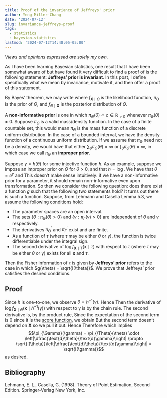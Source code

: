 ```yaml
---
title: Proof of the invariance of Jeffreys' prior
author: Yeng Miller-Chang
date: '2024-07-12'
slug: invariance-jeffreys-proof
tags:
  - statistics
  - bayesian-statistics
lastmod: '2024-07-12T14:48:05-05:00'
---
```


*Views and opinions expressed are solely my own.*

As I have been learning Bayesian statistics, one result that I have been somewhat aware of but have found it very difficult to find a proof of is the following statement: **Jeffreys' prior is invariant**. In this post, I define specifically what we mean by invariance, motivate it, and then offer a proof of this statement.

By Bayes' theorem, we may write
\begin{equation}
f_{\Theta \mid \mathbf{X}}(\theta \mid \mathbf{x}) \propto f_{\mathbf{X} \mid \Theta}(\mathbf{x} \mid \theta)\pi_{\Theta}(\theta)\text{,}
\end{equation}
where $f_{\mathbf{X} \mid \Theta}$ is the likelihood function, $\pi_{\Theta}$ is the prior of $\Theta$, and $f_{\Theta \mid \mathbf{X}}$ is the posterior distribution of $\Theta$.

A **non-informative prior** is one in which $\pi_\Theta(\theta) \propto c \in \mathbb{R}_{> 0}$ whenever $\pi_\Theta(\theta) \neq 0$. Suppose $\pi_\Theta$ is a valid mass/density function. In the case of a finite countable set, this would mean $\pi_\Theta$ is the mass function of a discrete uniform distribution. In the case of a bounded interval, we have the density function of a continuous uniform distribution. If we assume that $\pi_\Theta$ need not be a density, we would have that either $\sum_{\theta}\pi_\Theta(\theta) = \infty$ or $\int_{\theta}\pi_\Theta(\theta) = \infty$, in which case we call $\pi_\Theta$ an **improper prior**.

Suppose $\gamma = h(\theta)$ for some injective function $h$. As an example, suppose we impose an improper prior on $\Theta$ for $\theta > 0$, and that $h = \log$. We have that $\theta = e^{\gamma}$ and
\begin{equation}
\pi_\Gamma(\gamma) = \pi_\Theta(\theta) \cdot \left|\dfrac{\mathrm{d}\theta}{\mathrm{d}\gamma}\right| \propto c \cdot |e^{\gamma}| \propto e^{\gamma} \text{.}
\end{equation}
This doesn't make sense intuitively: if we have a non-informative prior for a parameter, it should remain non-informative even upon transformation. So then we consider the following question: does there exist a function $g$ such that the following two statements hold?
\begin{align}
&\pi_\Theta(\theta) \propto g(\theta) \\
&\pi_\Gamma(\gamma) \propto g(\gamma)
\end{align}
It turns out there is such a function. Suppose, from Lehmann and Casella Lemma 5.3, we assume the following conditions hold:

* The parameter spaces are an open interval.
* The sets $\{\theta: \pi_\Theta(\theta) > 0\}$ and $\{\gamma: \pi_\Gamma(\gamma) > 0\}$ are independent of $\theta$ and $\gamma$ respectively.
* The derivatives $\pi_\Theta^{\prime}$ and $\pi_\Gamma^{\prime}$ exist and are finite.
* As a function of $\tau$ (where $\tau$ may be either $\theta$ or $\gamma$), the function
\begin{equation}
\int_{-\infty}^{\infty}\pi(\tau)f_{\mathbf{X} \mid T}(\mathbf{x} \mid \tau) \text{ d}\mathbf{x}
\end{equation}
is twice differentiable under the integral sign.
* The second derivative of $\log f_{\mathbf{X} \mid T}(\mathbf{x} \mid \tau)$ with respect to $\tau$ (where $\tau$ may be either $\theta$ or $\gamma$) exists for all $\mathbf{x}$ and $\tau$.

Then the Fisher information of $\tau$ is given by
\begin{equation}
I(\tau) = -\mathbb{E}_{\mathbf{X} \mid \tau}\left[\dfrac{\mathrm{d}^2}{\mathrm{d}\tau^2}\log f_{\mathbf{X} \mid T}(\mathbf{X} \mid \tau)\right]\text{.}
\end{equation}
**Jeffreys' prior** refers to the case in which $g(\theta) = \sqrt{I(\theta)}$. We prove that Jeffreys' prior satisfies the desired conditions.

## Proof

Since $h$ is one-to-one, we observe $\theta = h^{-1}(\gamma)$. Hence
\begin{equation}
f_{\mathbf{X} \mid \Theta}(\mathbf{x} \mid \theta) = f_{\mathbf{X} \mid \Theta}(\mathbf{x} \mid h^{-1}(\gamma))\text{.}
\end{equation}
Then the derivative of $\log f_{\mathbf{X} \mid \Theta}(\mathbf{x} \mid h^{-1}(\gamma))$ with respect to $\gamma$ is 
\begin{equation}
\dfrac{\text{d} \log f_{\mathbf{X} \mid \Theta}(\mathbf{x} \mid \theta)}{\text{d}\theta}\dfrac{\text{d}\theta}{\text{d}\gamma}
\end{equation}
by the chain rule. The second derivative is, by the product rule,
\begin{equation}
\dfrac{\text{d}^2 \log f_{\mathbf{X} \mid \Theta}(\mathbf{x} \mid \theta)}{\text{d}\theta^2}\dfrac{\text{d}\theta}{\text{d}\gamma} \cdot \dfrac{\text{d}\theta}{\text{d}\gamma} + \dfrac{\text{d} \log f_{\mathbf{X} \mid \Theta}(\mathbf{x} \mid \theta)}{\text{d}\theta}\dfrac{\text{d}^2\theta}{\text{d}\gamma^2}\text{.}
\end{equation}
Since the expectation of the second term is $0$ since it is the [score function](https://en.wikipedia.org/wiki/Informant_(statistics)#Mean), we obtain
\begin{equation}
I(\gamma) = -\mathbb{E}\left[\dfrac{\text{d}^2 \log f_{\mathbf{X} \mid \Theta}(\mathbf{X} \mid \theta)}{\text{d}\theta^2}\left(\dfrac{\text{d}\theta}{\text{d}\gamma}\right)^2\right]\text{.}
\end{equation}
But the second term doesn't depend on $\mathbf{X}$ so we pull it out. Hence 
\begin{equation}
I(\gamma) = \left(\dfrac{\text{d}\theta}{\text{d}\gamma}\right)^2 \cdot -\mathbb{E}\left[\dfrac{\text{d}^2 \log f_{\mathbf{X} \mid \Theta}(\mathbf{X} \mid \theta)}{\text{d}\theta^2}\right] =  \left(\dfrac{\text{d}\theta}{\text{d}\gamma}\right)^2 I(\theta)\text{.}
\end{equation}
Therefore 
\begin{equation}
\sqrt{I(\gamma)} =  \left|\dfrac{\text{d}\theta}{\text{d}\gamma}\right| \sqrt{I(\theta)}
\end{equation}
which implies
$$\pi_{\Gamma}(\gamma) = \pi_{\Theta}(\theta) \cdot \left|\dfrac{\text{d}\theta}{\text{d}\gamma}\right| \propto \sqrt{I(\theta)}\left|\dfrac{\text{d}\theta}{\text{d}\gamma}\right| = \sqrt{I(\gamma)}$$
as desired.

## Bibliography

Lehmann, E. L., Casella, G. (1998). Theory of Point Estimation, Second Edition. Springer-Verlag New York, Inc.